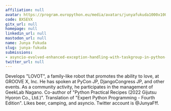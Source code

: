 ```yaml
---
affiliation: null
avatar: https://program.europython.eu/media/avatars/junyafukuda1000x1000circle_TFJ2gYf.png
code: BXSEVX
gitx_url: null
homepage: null
linkedin_url: null
mastodon_url: null
name: Junya Fukuda
slug: junya-fukuda
submissions:
- asyncio-evolved-enhanced-exception-handling-with-taskgroup-in-python-3-11
twitter_url: null
---
```


Develops "LOVOT", a family-like robot that promotes the ability to love, at GROOVE X, Inc. He has spoken at PyCon JP, DjangoCongress JP, and other events. As a community activity, he participates in the management of GeekLab Nagano. Co-author of "Python Practical Recipes (2022 Gijutsu Hyoron Co., Ltd.)". Translation of "Expert Python Programming - Fourth Edition". Likes beer, camping, and asyncio. Twitter account is @JunyaFff.
